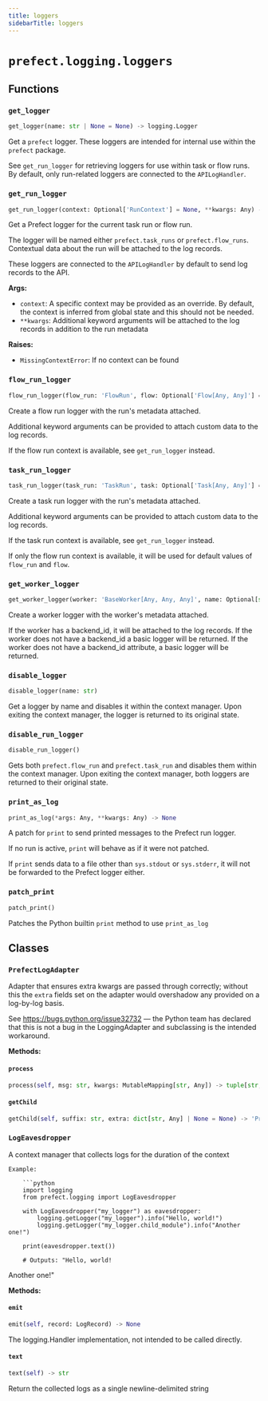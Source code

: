 ```yaml
---
title: loggers
sidebarTitle: loggers
---
```


# `prefect.logging.loggers`

## Functions

### `get_logger` <sup><a href="https://github.com/PrefectHQ/prefect/blob/main/src/prefect/logging/loggers.py#L65" target="_blank"><Icon icon="github" size="14" /></a></sup>

```python
get_logger(name: str | None = None) -> logging.Logger
```


Get a `prefect` logger. These loggers are intended for internal use within the
`prefect` package.

See `get_run_logger` for retrieving loggers for use within task or flow runs.
By default, only run-related loggers are connected to the `APILogHandler`.


### `get_run_logger` <sup><a href="https://github.com/PrefectHQ/prefect/blob/main/src/prefect/logging/loggers.py#L94" target="_blank"><Icon icon="github" size="14" /></a></sup>

```python
get_run_logger(context: Optional['RunContext'] = None, **kwargs: Any) -> Union[logging.Logger, LoggingAdapter]
```


Get a Prefect logger for the current task run or flow run.

The logger will be named either `prefect.task_runs` or `prefect.flow_runs`.
Contextual data about the run will be attached to the log records.

These loggers are connected to the `APILogHandler` by default to send log records to
the API.

**Args:**
- `context`: A specific context may be provided as an override. By default, the
context is inferred from global state and this should not be needed.
- `**kwargs`: Additional keyword arguments will be attached to the log records in
addition to the run metadata

**Raises:**
- `MissingContextError`: If no context can be found


### `flow_run_logger` <sup><a href="https://github.com/PrefectHQ/prefect/blob/main/src/prefect/logging/loggers.py#L166" target="_blank"><Icon icon="github" size="14" /></a></sup>

```python
flow_run_logger(flow_run: 'FlowRun', flow: Optional['Flow[Any, Any]'] = None, **kwargs: str) -> PrefectLogAdapter
```


Create a flow run logger with the run's metadata attached.

Additional keyword arguments can be provided to attach custom data to the log
records.

If the flow run context is available, see `get_run_logger` instead.


### `task_run_logger` <sup><a href="https://github.com/PrefectHQ/prefect/blob/main/src/prefect/logging/loggers.py#L192" target="_blank"><Icon icon="github" size="14" /></a></sup>

```python
task_run_logger(task_run: 'TaskRun', task: Optional['Task[Any, Any]'] = None, flow_run: Optional['FlowRun'] = None, flow: Optional['Flow[Any, Any]'] = None, **kwargs: Any) -> LoggingAdapter
```


Create a task run logger with the run's metadata attached.

Additional keyword arguments can be provided to attach custom data to the log
records.

If the task run context is available, see `get_run_logger` instead.

If only the flow run context is available, it will be used for default values
of `flow_run` and `flow`.


### `get_worker_logger` <sup><a href="https://github.com/PrefectHQ/prefect/blob/main/src/prefect/logging/loggers.py#L234" target="_blank"><Icon icon="github" size="14" /></a></sup>

```python
get_worker_logger(worker: 'BaseWorker[Any, Any, Any]', name: Optional[str] = None) -> logging.Logger | LoggingAdapter
```


Create a worker logger with the worker's metadata attached.

If the worker has a backend_id, it will be attached to the log records.
If the worker does not have a backend_id a basic logger will be returned.
If the worker does not have a backend_id attribute, a basic logger will be returned.


### `disable_logger` <sup><a href="https://github.com/PrefectHQ/prefect/blob/main/src/prefect/logging/loggers.py#L260" target="_blank"><Icon icon="github" size="14" /></a></sup>

```python
disable_logger(name: str)
```


Get a logger by name and disables it within the context manager.
Upon exiting the context manager, the logger is returned to its
original state.


### `disable_run_logger` <sup><a href="https://github.com/PrefectHQ/prefect/blob/main/src/prefect/logging/loggers.py#L280" target="_blank"><Icon icon="github" size="14" /></a></sup>

```python
disable_run_logger()
```


Gets both `prefect.flow_run` and `prefect.task_run` and disables them
within the context manager. Upon exiting the context manager, both loggers
are returned to their original state.


### `print_as_log` <sup><a href="https://github.com/PrefectHQ/prefect/blob/main/src/prefect/logging/loggers.py#L290" target="_blank"><Icon icon="github" size="14" /></a></sup>

```python
print_as_log(*args: Any, **kwargs: Any) -> None
```


A patch for `print` to send printed messages to the Prefect run logger.

If no run is active, `print` will behave as if it were not patched.

If `print` sends data to a file other than `sys.stdout` or `sys.stderr`, it will
not be forwarded to the Prefect logger either.


### `patch_print` <sup><a href="https://github.com/PrefectHQ/prefect/blob/main/src/prefect/logging/loggers.py#L321" target="_blank"><Icon icon="github" size="14" /></a></sup>

```python
patch_print()
```


Patches the Python builtin `print` method to use `print_as_log`


## Classes

### `PrefectLogAdapter` <sup><a href="https://github.com/PrefectHQ/prefect/blob/main/src/prefect/logging/loggers.py#L34" target="_blank"><Icon icon="github" size="14" /></a></sup>


Adapter that ensures extra kwargs are passed through correctly; without this
the `extra` fields set on the adapter would overshadow any provided on a
log-by-log basis.

See https://bugs.python.org/issue32732 — the Python team has declared that this is
not a bug in the LoggingAdapter and subclassing is the intended workaround.


**Methods:**

#### `process` <sup><a href="https://github.com/PrefectHQ/prefect/blob/main/src/prefect/logging/loggers.py#L44" target="_blank"><Icon icon="github" size="14" /></a></sup>

```python
process(self, msg: str, kwargs: MutableMapping[str, Any]) -> tuple[str, MutableMapping[str, Any]]
```

#### `getChild` <sup><a href="https://github.com/PrefectHQ/prefect/blob/main/src/prefect/logging/loggers.py#L50" target="_blank"><Icon icon="github" size="14" /></a></sup>

```python
getChild(self, suffix: str, extra: dict[str, Any] | None = None) -> 'PrefectLogAdapter'
```

### `LogEavesdropper` <sup><a href="https://github.com/PrefectHQ/prefect/blob/main/src/prefect/logging/loggers.py#L336" target="_blank"><Icon icon="github" size="14" /></a></sup>


A context manager that collects logs for the duration of the context

    Example:

        ```python
        import logging
        from prefect.logging import LogEavesdropper

        with LogEavesdropper("my_logger") as eavesdropper:
            logging.getLogger("my_logger").info("Hello, world!")
            logging.getLogger("my_logger.child_module").info("Another one!")

        print(eavesdropper.text())

        # Outputs: "Hello, world!
Another one!"


**Methods:**

#### `emit` <sup><a href="https://github.com/PrefectHQ/prefect/blob/main/src/prefect/logging/loggers.py#L389" target="_blank"><Icon icon="github" size="14" /></a></sup>

```python
emit(self, record: LogRecord) -> None
```

The logging.Handler implementation, not intended to be called directly.


#### `text` <sup><a href="https://github.com/PrefectHQ/prefect/blob/main/src/prefect/logging/loggers.py#L393" target="_blank"><Icon icon="github" size="14" /></a></sup>

```python
text(self) -> str
```

Return the collected logs as a single newline-delimited string

